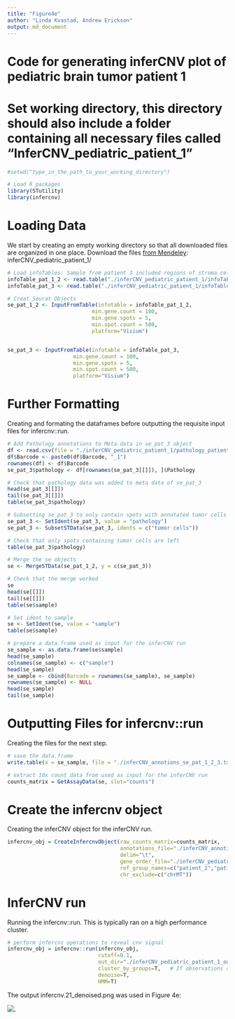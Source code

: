 ```yaml
---
title: "Figure4e"
author: "Linda Kvastad, Andrew Erickson"
output: md_document
---
```

# Code for generating inferCNV plot of pediatric brain tumor patient 1

# Set working directory, this directory should also include a folder containing all necessary files called "InferCNV_pediatric_patient_1"

```r
#setwd("type_in_the_path_to_your_working_directory")

# Load R packages
library(STutility)
library(infercnv)
```

# Loading Data

We start by creating an empty working directory so that all downloaded files are organized in one place. Download the files [from Mendeley](https://data.mendeley.com/v1/datasets/svw96g68dv/draft): inferCNV_pediatric_patient_1/

```r
# Load infoTables: Sample from patient 3 included regions of stroma cells that will be excluded from the inferCNV analysis, which only contains spots from tumor regions.
infoTable_pat_1_2 <- read.table("./inferCNV_pediatric_patient_1/infoTable_pat_1_2.csv", sep=";", header=T, stringsAsFactors = F)
infoTable_pat_3 <- read.table("./inferCNV_pediatric_patient_1/infoTable_pat_3.csv", sep=";", header=T, stringsAsFactors = F)

# Creat Seurat Objects
se_pat_1_2 <- InputFromTable(infotable = infoTable_pat_1_2, 
                           min.gene.count = 100, 
                           min.gene.spots = 5,
                           min.spot.count = 500,
                           platform="Visium")


se_pat_3 <- InputFromTable(infotable = infoTable_pat_3, 
                     min.gene.count = 100, 
                     min.gene.spots = 5,
                     min.spot.count = 500,
                     platform="Visium")
```

# Further Formatting 

Creating and formating the dataframes before outputting the requisite input files for infercnv::run.

```r
# Add Pathology annotations to Meta.data in se_pat_3 object
df <- read.csv(file = "./inferCNV_pediatric_patient_1/pathology_patient_3.csv")
df$Barcode <- paste0(df$Barcode, "_1")
rownames(df) <- df$Barcode
se_pat_3$pathology <- df[rownames(se_pat_3[[]]), ]$Pathology

# Check that pathology data was added to meta data of se_pat_3
head(se_pat_3[[]])
tail(se_pat_3[[]])
table(se_pat_3$pathology)

# Subsetting se_pat_3 to only contain spots with annotated tumor cells
se_pat_3 <- SetIdent(se_pat_3, value = "pathology")
se_pat_3 <- SubsetSTData(se_pat_3, idents = c("tumor cells"))

# Check that only spots containing tumor cells are left
table(se_pat_3$pathology)

# Merge the se objects 
se <- MergeSTData(se_pat_1_2, y = c(se_pat_3))

# Check that the merge worked
se
head(se[[]])
tail(se[[]])
table(se$sample)

# Set ident to sample
se <- SetIdent(se, value = "sample")
table(se$sample)

# prepare a data.frame used as input for the inferCNV run
se_sample <- as.data.frame(se$sample)
head(se_sample)
colnames(se_sample) <- c("sample")
head(se_sample)
se_sample <- cbind(Barcode = rownames(se_sample), se_sample)
rownames(se_sample) <- NULL
head(se_sample)
tail(se_sample)
```

# Outputting Files for infercnv::run 

Creating the files for the next step.

```r

# save the data.frame
write.table(x = se_sample, file = "./inferCNV_annotions_se_pat_1_2_3.txt",sep = "\t", row.names = F, col.names = F)

# extract 10x count data from used as input for the inferCNV run
counts_matrix = GetAssayData(se, slot="counts")

```

# Create the infercnv object

Creating the inferCNV object for the inferCNV run.

```r
infercnv_obj = CreateInfercnvObject(raw_counts_matrix=counts_matrix,
                                    annotations_file="./inferCNV_annotions_se_pat_1_2_3.txt",
                                    delim="\t",
                                    gene_order_file="./inferCNV_pediatric_patient_1/gencode.v25.annotation_gen_pos_v3.txt",
                                    ref_group_names=c("patient_2","patient_3"),
                                    chr_exclude=c("chrMT"))
```

# InferCNV run

Running the infercnv::run. This is typically ran on a high performance cluster.

```r

# perform infercnv operations to reveal cnv signal
infercnv_obj = infercnv::run(infercnv_obj,
                             cutoff=0.1,  
                             out_dir="./inferCNV_pediatric_patient_1_output_dir",  # dir is auto-created for storing outputs
                             cluster_by_groups=T,   # If observations are defined according to groups (ie. patients), each group will be clustered separately
                             denoise=T,
                             HMM=T)

```

The output infercnv.21_denoised.png was used in Figure 4e:

![](https://github.com/aerickso/SpatialInferCNV/blob/main/FigureScripts/Figure%204/Figure4e/infercnv.21_denoised.png).


